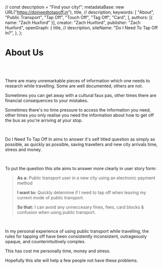 // const description = "Find your city!";
  metadataBase: new URL("https://doineedtotapoff.in"),
  title,
  //   description,
  keywords: [
    "About",
    "Public Transport",
    "Tap Off",
    "Touch Off",
    "Tag Off",
    "Card",
  ],
  authors: [{ name: "Zach Huxford" }],
  creator: "Zach Huxford",
  publisher: "Zach Huxford",
  openGraph: {
    title,
    // description,
    siteName: "Do I Need To Tap Off In?",
  },
};

# About Us

<br />
<br />

There are many unremarkable pieces of information which one needs to research while travelling. Some are well documented, others are not.

Sometimes you can get away with a cultural faux pas, other times there are financial consequences to your mistakes.

Sometimes there's no time pressure to access the information you need, other times you only realise you need the information about how to get off the bus as you're arriving at your stop.

<br />

Do I Need To Tap Off In aims to answer it's self titled question as simply as possible, as quickly as possible, saving travellers and new city arrivals time, stress and money.

<br />

To put the question this site aims to answer more clearly in user story form:

> **As a:** Public transport user in a new city using an electronic payment method
>
> **I want to:** Quickly determine if I need to tap off when leaving my current mode of public transport.
>
> **So that:** I can avoid any unneccesary fines, fees, card blocks & confusion when using public transport.

<br />

In my personal experience of using public transport while travelling, the rules for tapping off have been consistently inconsistent, outrageously opaque, and counterintuitively complex.

This has cost me personally time, money and stress.

Hopefully this site will help a few people not have these problems.
